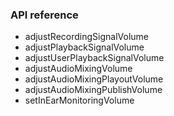 <PlatformWrapper platform="android">

### API reference

- <Link to="{{Global.API_REF_ANDROID_ROOT_VOICE_SDK}}/class_irtcengine.html#api_irtcengine_adjustrecordingsignalvolume">adjustRecordingSignalVolume</Link>

- <Link to="{{Global.API_REF_ANDROID_ROOT_VOICE_SDK}}/class_irtcengine.html#api_irtcengine_adjustplaybacksignalvolume">adjustPlaybackSignalVolume</Link>

- <Link to="{{Global.API_REF_ANDROID_ROOT_VOICE_SDK}}/class_irtcengine.html#api_irtcengine_adjustuserplaybacksignalvolume">adjustUserPlaybackSignalVolume</Link>

- <Link to="{{Global.API_REF_ANDROID_ROOT_VOICE_SDK}}/class_irtcengine.html#api_irtcengine_adjustaudiomixingvolume">adjustAudioMixingVolume</Link>

- <Link to="{{Global.API_REF_ANDROID_ROOT_VOICE_SDK}}/class_irtcengine.html#api_irtcengine_adjustaudiomixingplayoutvolume">adjustAudioMixingPlayoutVolume</Link>

- <Link to="{{Global.API_REF_ANDROID_ROOT_VOICE_SDK}}/class_irtcengine.html#api_irtcengine_adjustaudiomixingpublishvolume">adjustAudioMixingPublishVolume</Link>

- <Link to="{{Global.API_REF_ANDROID_ROOT_VOICE_SDK}}/class_irtcengine.html#api_irtcengine_setinearmonitoringvolume">setInEarMonitoringVolume</Link>

</PlatformWrapper>
